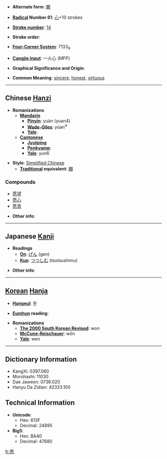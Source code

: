 * '''Alternate form''': [[願]]

* '''[[Wiktionary:Chinese radical index| Radical]] Number 61''': [[Wiktionary:Chinese radical index 心|心]]+10 strokes

* '''[[Wiktionary:Chinese total strokes index|Stroke number]]''': [[Wiktionary:Chinese total strokes index 14|14]]

* '''Stroke order''': 

* '''[[Wiktionary:Chinese four corner index|Four-Corner System]]''': 7133<sub>9</sub>

* '''[[Wiktionary:Chinese Cangjie index|Cangjie input]]''': 一火心 (MFP)

* '''Graphical Significance and Origin''': 

* '''Common Meaning''': [[sincere]], [[honest]], [[virtuous]]

----

== Chinese [[Hanzi]] ==

* '''Romanizations'''
** '''[[Mandarin]]'''
*** '''[[Pinyin]]''': yuàn (yuan4)
*** '''[[Wade-Giles]]''': yüan<sup>4</sup>
*** '''[[Yale]]''': 
** '''[[Cantonese]]'''
*** '''[[Jyutping]]''':
*** '''[[Penkyamp]]''': 
*** '''[[Yale]]''': yun6

* '''Style''': [[Simplified Chinese]] 
** '''[[Traditional Chinese|Traditional]] equivalent''': [[願]]

===Compounds===
*[[愿望]]
*[[愿心]]
*[[愿意]]

* '''Other info''': 

----

== Japanese [[Kanji]] ==

* '''Readings'''
** '''[[On]]''': [[げん]] (gen)
** '''[[Kun]]''': [[つつしむ]] (tsutsushimu)

* '''Other info''':  

----

== [[Korean]] [[Hanja]] ==

* '''[[Hangeul]]''': 원

* '''[[Eumhun]] reading''': 

* '''Romanizations'''
** '''[[The 2000 South Korean Revised Romanization|The 2000 South Korean Revised]]''': won
** '''[[McCune-Reischauer]]''': wŏn
** '''[[Yale]]''': wen

----

== Dictionary Information ==

* KangXi: 0397.060
* Morohashi: 11030
* Dae Jaweon: 0736.020
* Hanyu Da Zidian: 42333.100

== Technical Information ==

* '''Unicode''':
** Hex: 613F
** Decimal: 24895
* '''Big5''':
** Hex: BA40
** Decimal: 47680

[[fr:愿]]